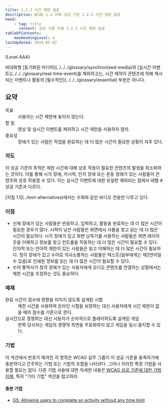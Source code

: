 ```yaml
---
title: 2.2.3 시간 제한 없음
description: WCAG 2.2 이해 성공 기준 2.2.3 시간 제한 없음
head:
    - tag: title
      content: 성공 기준 이해 2.2.3 시간 제한 없음
tableOfContents:
    maxHeadingLevel: 4
lastUpdated: 2024-05-02
---
```



(Level AAA)

<Card title="성공 기준(SC)">
비대화형 [동기화된 미디어](../../../glossary/synchronized-media)와 [실시간 이벤트](../../../glossary/real-time-event)를 제외하고는, 시간 제약이 콘텐츠에 의해 제시되는 이벤트나 활동의 [필수적인](../../../glossary/essential) 부분은 아니다.
</Card>

## 요약

<dl>
<dt>목표</dt>
<dd>사용자는 시간 제한에 놓이지 않는다.</dd>
<dt>할 일</dt>
<dd>영상 및 실시간 이벤트를 제외하고 시간 제한을 사용하지 말라.</dd>
<dt>중요성</dt>
<dd>장애가 있는 사람은 작업을 완료하는 데 더 많은 시간이 필요한 상황이 자주 있다.</dd>
</dl>

### 의도

이 성공 기준의 목적은 제한 시간에 대해 상호 작용이 필요한 콘텐츠의 발생을 최소화하는 것이다. 이를 통해 시각 장애, 저시력, 인지 장애 또는 운동 장애가 있는 사람들이 콘텐츠와 상호 작용할 수 있다. 이는 실시간 이벤트에 대한 유일한 예외라는 점에서 레벨 A 성공 기준과 다르다.

<Card title="참고">
[지침 1.1](../text-alternatives)에서는 수화와 같은 비디오 전용만 다루고 있다.
</Card>

### 이점

*   신체 장애가 있는 사람들은 반응하고, 입력하고, 활동을 완료하는 데 더 많은 시간이 필요한 경우가 많다. 시력이 낮은 사람들은 화면에서 사물을 찾고 읽는 데 더 많은 시간이 필요하다. 시각 장애가 있고 화면 낭독기를 사용하는 사람들은 화면 레이아웃을 이해하고 정보를 찾고 컨트롤을 작동하는 데 더 많은 시간이 필요할 수 있다. 인지적 또는 언어적 제한이 있는 사람들은 읽고 이해하는 데 더 많은 시간이 필요하다. 청각 장애가 있고 수어로 의사소통하는 사람들은 텍스트(일부에게는 제2언어일 수 있음)로 인쇄된 정보를 읽는 데 더 많은 시간이 필요할 수 있다.
*   수어 통역사가 청각 장애가 있는 사용자에게 오디오 콘텐츠를 연결하는 상황에서는 제한 시간을 조정하는 ​​것도 중요하다.

### 예제

<dl>
    <dt>완료 시간이 점수에 영향을 미치지 않도록 설계된 시험</dt>
    <dd>제한 시간을 사용하여 온라인 시험을 보정하는 대신 사용자에게 시간 제한이 없을 때의 점수를 기준으로 한다.</dd>
    <dt>실시간으로 경쟁하는 대신 사용자가 순차적으로 플레이하도록 설계된 게임</dt>
    <dd>한쪽 당사자는 게임의 경쟁적 측면을 무효화하지 않고 게임을 일시 중지할 수 있다.</dd>
</dl>

### 기법

이 섹션에서 번호가 매겨진 각 항목은 WCAG 실무 그룹이 이 성공 기준을 충족하기에 충분하다고 간주하는 기법 또는 기법의 조합을 나타낸다. 그러나 이러한 특정 기법을 사용할 필요는 없다. 다른 기법 사용에 대한 자세한 내용은 [WCAG 성공 기준에 대한 기법 이해](../understanding-techniques), 특히 "기타 기법" 섹션을 참고하라.

#### 충분 기법

*   [G5: Allowing users to complete an activity without any time limit](https://www.w3.org/WAI/WCAG22/Techniques/general/G5)

